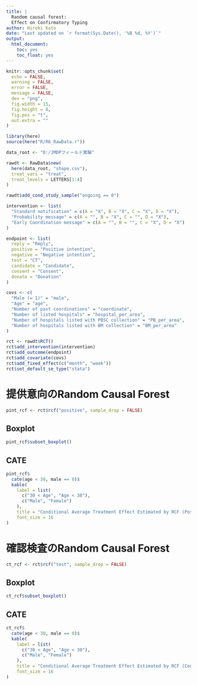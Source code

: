 ```yaml
---
title: |
  Random causal forest:
  Effect on Confirmatory Typing
author: Hiroki Kato
date: "Last updated on `r format(Sys.Date(), '%B %d, %Y')`"
output:
  html_document:
    toc: yes
    toc_float: yes
---
```


```r
knitr::opts_chunk$set(
  echo = FALSE,
  warning = FALSE,
  error = FALSE,
  message = FALSE,
  dev = "png",
  fig.width = 15,
  fig.height = 8,
  fig.pos = "t",
  out.extra = ""
)
```

```r
library(here)
source(here("R/R6_RawData.r"))

data_root <- "D:/JMDPフィールド実験"
```

```r
rawdt <- RawData$new(
  here(data_root, "shape.csv"),
  treat_vars = "treat",
  treat_levels = LETTERS[1:4]
)

rawdt$add_cond_study_sample("ongoing == 0")
```

```r
intervention <- list(
  "Standard notification" = c(A = "X", B = "X", C = "X", D = "X"),
  "Probability message" = c(A = "", B = "X", C = "", D = "X"),
  "Early Coordination message" = c(A = "", B = "", C = "X", D = "X")
)

endpoint <- list(
  reply = "Reply",
  positive = "Positive intention",
  negative = "Negative intention",
  test = "CT",
  candidate = "Candidate",
  consent = "Consent",
  donate = "Donation"
)

covs <- c(
  "Male (= 1)" = "male",
  "Age" = "age",
  "Number of past coordinations" = "coordinate",
  "Number of listed hospitals" = "hospital_per_area",
  "Number of hospitals listed with PBSC collection" = "PB_per_area",
  "Number of hospitals listed with BM collection" = "BM_per_area"
)

rct <- rawdt$RCT()
rct$add_intervention(intervention)
rct$add_outcome(endpoint)
rct$add_covariate(covs)
rct$add_fixed_effect(c("month", "week"))
rct$set_default_se_type("stata")
```

# 提供意向のRandom Causal Forest {.tabset}

```r
pint_rcf <- rct$rcf("positive", sample_drop = FALSE)
```

## Boxplot

```r
pint_rcf$subset_boxplot()
```

## CATE

```r
pint_rcf$
  cate(age < 30, male == 0)$
  kable(
    label = list(
      c("30 < Age", "Age < 30"),
      c("Male", "Female")
    ),
    title = "Conditional Average Treatment Effect Estimated by RCF (Positive Intention)",
    font_size = 16
)
```

# 確認検査のRandom Causal Forest {.tabset}

```r
ct_rcf <- rct$rcf("test", sample_drop = FALSE)
```

## Boxplot

```r
ct_rcf$subset_boxplot()
```

## CATE

```r
ct_rcf$
  cate(age < 30, male == 0)$
  kable(
    label = list(
      c("30 < Age", "Age < 30"),
      c("Male", "Female")
    ),
    title = "Conditional Average Treatment Effect Estimated by RCF (Confirmatroy Typing)",
    font_size = 16
)
```

